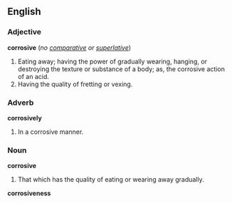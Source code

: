 ==English==

===Adjective===
'''corrosive''' (''no [[comparative]] or [[superlative]]'')
# Eating away; having the power of gradually wearing, hanging, or destroying the texture or substance of a body; as, the corrosive action of an acid.
# Having the quality of fretting or vexing.

===Adverb===
'''corrosively'''
# In a corrosive manner.

===Noun===
'''corrosive'''
# That which has the quality of eating or wearing away gradually.
'''corrosiveness'''